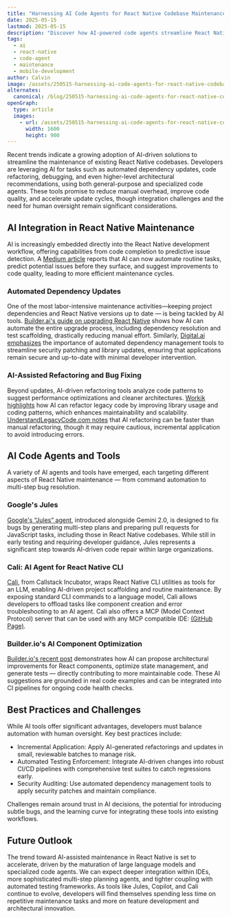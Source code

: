 ```yaml
---
title: "Harnessing AI Code Agents for React Native Codebase Maintenance"
date: 2025-05-15
lastmod: 2025-05-15
description: "Discover how AI-powered code agents streamline React Native maintenance — automating dependency updates, refactoring, and bug fixes to boost developer productivity."
tags:
  - ai
  - react-native
  - code-agent
  - maintenance
  - mobile-development
author: Calvin
image: /assets/250515-harnessing-ai-code-agents-for-react-native-codebase-maintenance.jpg
alternates:
  canonical: /blog/250515-harnessing-ai-code-agents-for-react-native-codebase-maintenance
openGraph:
  type: article
  images:
    - url: /assets/250515-harnessing-ai-code-agents-for-react-native-codebase-maintenance.jpg
      width: 1600
      height: 900
---
```


Recent trends indicate a growing adoption of AI-driven solutions to streamline the maintenance of existing React Native codebases. Developers are leveraging AI for tasks such as automated dependency updates, code refactoring, debugging, and even higher-level architectural recommendations, using both general-purpose and specialized code agents. These tools promise to reduce manual overhead, improve code quality, and accelerate update cycles, though integration challenges and the need for human oversight remain significant considerations.

## AI Integration in React Native Maintenance

AI is increasingly embedded directly into the React Native development workflow, offering capabilities from code completion to predictive issue detection. A [Medium article](https://emilykatherine124.medium.com/react-native-development-trends-in-2025-50bfc5e1aa80) reports that AI can now automate routine tasks, predict potential issues before they surface, and suggest improvements to code quality, leading to more efficient maintenance cycles.

### Automated Dependency Updates

One of the most labor-intensive maintenance activities—keeping project dependencies and React Native versions up to date — is being tackled by AI tools. [Builder.ai's guide on upgrading React Native](https://www.builder.ai/blog/upgrade-rails-and-react-native-using-ai) shows how AI can automate the entire upgrade process, including dependency resolution and test scaffolding, drastically reducing manual effort. Similarly, [Digital.ai emphasizes](https://digital.ai/catalyst-blog/securing-react-native-applications/) the importance of automated dependency management tools to streamline security patching and library updates, ensuring that applications remain secure and up-to-date with minimal developer intervention.

### AI-Assisted Refactoring and Bug Fixing

Beyond updates, AI-driven refactoring tools analyze code patterns to suggest performance optimizations and cleaner architectures. [Workik highlights](https://workik.com/ai-code-refactoring) how AI can refactor legacy code by improving library usage and coding patterns, which enhances maintainability and scalability. [UnderstandLegacyCode.com notes](https://understandlegacycode.com/blog/can-ai-refactor-legacy-code) that AI refactoring can be faster than manual refactoring, though it may require cautious, incremental application to avoid introducing errors.

## AI Code Agents and Tools

A variety of AI agents and tools have emerged, each targeting different aspects of React Native maintenance — from command automation to multi-step bug resolution.

### Google's Jules

[Google's “Jules” agent](https://www.theverge.com/2024/12/11/24318628/jules-google-ai-coding-agent-gemini-2-0-announcement), introduced alongside Gemini 2.0, is designed to fix bugs by generating multi-step plans and preparing pull requests for JavaScript tasks, including those in React Native codebases. While still in early testing and requiring developer guidance, Jules represents a significant step towards AI-driven code repair within large organizations.

### Cali: AI Agent for React Native CLI

[Cali](https://github.com/callstackincubator/cali), from Callstack Incubator, wraps React Native CLI utilities as tools for an LLM, enabling AI-driven project scaffolding and routine maintenance. By exposing standard CLI commands to a language model, Cali allows developers to offload tasks like component creation and error troubleshooting to an AI agent. Cali also offers a MCP (Model Context Protocol) server that can be used with any MCP compatible IDE: [(GitHub Page)](https://github.com/callstackincubator/cali/blob/main/packages/mcp-server).

### Builder.io's AI Component Optimization

[Builder.io's recent post](https://www.builder.io/blog/react-components-ai) demonstrates how AI can propose architectural improvements for React components, optimize state management, and generate tests — directly contributing to more maintainable code. These AI suggestions are grounded in real code examples and can be integrated into CI pipelines for ongoing code health checks.

## Best Practices and Challenges

While AI tools offer significant advantages, developers must balance automation with human oversight. Key best practices include:
- Incremental Application: Apply AI-generated refactorings and updates in small, reviewable batches to manage risk.
- Automated Testing Enforcement: Integrate AI-driven changes into robust CI/CD pipelines with comprehensive test suites to catch regressions early.
- Security Auditing: Use automated dependency management tools to apply security patches and maintain compliance.

Challenges remain around trust in AI decisions, the potential for introducing subtle bugs, and the learning curve for integrating these tools into existing workflows.

## Future Outlook

The trend toward AI-assisted maintenance in React Native is set to accelerate, driven by the maturation of large language models and specialized code agents. We can expect deeper integration within IDEs, more sophisticated multi-step planning agents, and tighter coupling with automated testing frameworks. As tools like Jules, Copilot, and Cali continue to evolve, developers will find themselves spending less time on repetitive maintenance tasks and more on feature development and architectural innovation.